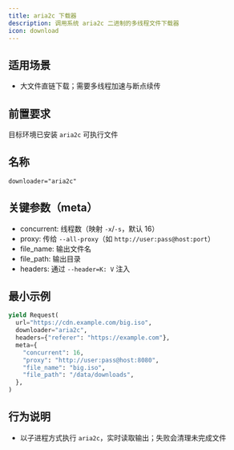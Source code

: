 ```yaml
---
title: aria2c 下载器
description: 调用系统 aria2c 二进制的多线程文件下载器
icon: download
---
```


## 适用场景

- 大文件直链下载；需要多线程加速与断点续传

## 前置要求

目标环境已安装 `aria2c` 可执行文件

## 名称

`downloader="aria2c"`

## 关键参数（meta）

- concurrent: 线程数（映射 `-x`/`-s`，默认 16）
- proxy: 传给 `--all-proxy`（如 `http://user:pass@host:port`）
- file_name: 输出文件名
- file_path: 输出目录
- headers: 通过 `--header=K: V` 注入

## 最小示例

```python
yield Request(
  url="https://cdn.example.com/big.iso",
  downloader="aria2c",
  headers={"referer": "https://example.com"},
  meta={
    "concurrent": 16,
    "proxy": "http://user:pass@host:8080",
    "file_name": "big.iso",
    "file_path": "/data/downloads",
  },
)
```

## 行为说明

- 以子进程方式执行 `aria2c`，实时读取输出；失败会清理未完成文件


